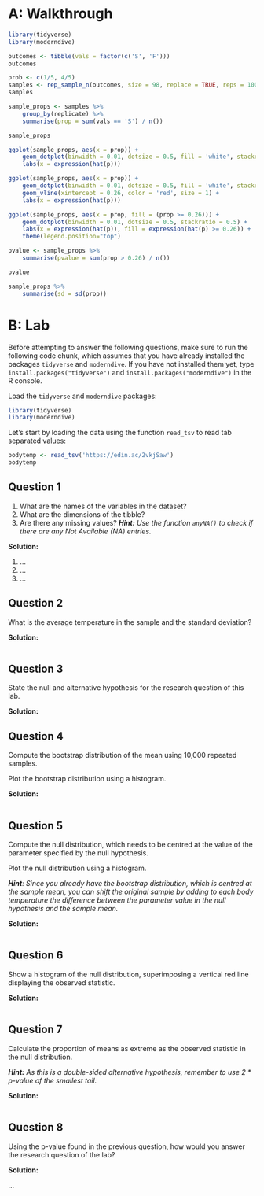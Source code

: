 # A: Walkthrough

```r
library(tidyverse)
library(moderndive)
```

```r
outcomes <- tibble(vals = factor(c('S', 'F')))
outcomes
```

```r
prob <- c(1/5, 4/5)
samples <- rep_sample_n(outcomes, size = 98, replace = TRUE, reps = 1000, prob = prob)
samples
```

```r
sample_props <- samples %>% 
    group_by(replicate) %>%
    summarise(prop = sum(vals == 'S') / n())

sample_props
```

```r
ggplot(sample_props, aes(x = prop)) +
    geom_dotplot(binwidth = 0.01, dotsize = 0.5, fill = 'white', stackratio = 0.5) +
    labs(x = expression(hat(p)))
```

```r
ggplot(sample_props, aes(x = prop)) +
    geom_dotplot(binwidth = 0.01, dotsize = 0.5, fill = 'white', stackratio = 0.5) +
    geom_vline(xintercept = 0.26, color = 'red', size = 1) +
    labs(x = expression(hat(p)))
```


```r
ggplot(sample_props, aes(x = prop, fill = (prop >= 0.26))) +
    geom_dotplot(binwidth = 0.01, dotsize = 0.5, stackratio = 0.5) +
    labs(x = expression(hat(p)), fill = expression(hat(p) >= 0.26)) +
    theme(legend.position="top")
```

```r
pvalue <- sample_props %>%
    summarise(pvalue = sum(prop > 0.26) / n())

pvalue
```

```r
sample_props %>%
    summarise(sd = sd(prop))
```


# B: Lab

Before attempting to answer the following questions, make sure to run the following code chunk, which assumes that you have already installed the packages `tidyverse` and `moderndive`.
If you have not installed them yet, type `install.packages("tidyverse")` and `install.packages("moderndive")` in the R console.

Load the `tidyverse` and `moderndive` packages:
```r
library(tidyverse)
library(moderndive)
```

Let's start by loading the data using the function `read_tsv` to read tab separated values:
```r
bodytemp <- read_tsv('https://edin.ac/2vkjSaw')
bodytemp
```

## Question 1

1. What are the names of the variables in the dataset?
2. What are the dimensions of the tibble?
3. Are there any missing values? _**Hint:** Use the function `anyNA()` to check if there are any Not Available (NA) entries._

**Solution:**

1. ...
2. ...
3. ...

## Question 2

What is the average temperature in the sample and the standard deviation?

**Solution:**

```r

```


## Question 3

State the null and alternative hypothesis for the research question of this lab.

**Solution:**


## Question 4

Compute the bootstrap distribution of the mean using 10,000 repeated samples.

Plot the bootstrap distribution using a histogram.

**Solution:**

```r

```


## Question 5

Compute the null distribution, which needs to be centred at the value of the parameter specified by the null hypothesis.

Plot the null distribution using a histogram.

_**Hint**: Since you already have the bootstrap distribution, which is centred at the sample mean, you can shift the original sample by adding to each body temperature the difference between the parameter value in the null hypothesis and the sample mean._

**Solution:**

```r

```


## Question 6

Show a histogram of the null distribution, superimposing a vertical red line displaying the observed statistic.

**Solution:**

```r

```


## Question 7

Calculate the proportion of means as extreme as the observed statistic in the null distribution.

_**Hint:** As this is a double-sided alternative hypothesis, remember to use 2 * p-value of the smallest tail._

**Solution:**

```r

```


## Question 8

Using the p-value found in the previous question, how would you answer the research question of the lab?

**Solution:**

...


